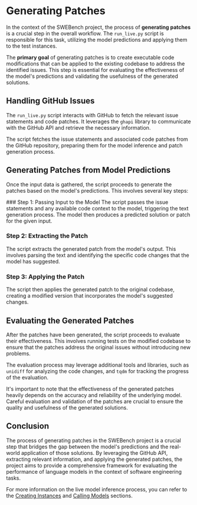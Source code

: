 
# Generating Patches

In the context of the SWEBench project, the process of **generating patches** is a crucial step in the overall workflow. The `run_live.py` script is responsible for this task, utilizing the model predictions and applying them to the test instances.

The **primary goal** of generating patches is to create executable code modifications that can be applied to the existing codebase to address the identified issues. This step is essential for evaluating the effectiveness of the model's predictions and validating the usefulness of the generated solutions.

## Handling GitHub Issues

The `run_live.py` script interacts with GitHub to fetch the relevant issue statements and code patches. It leverages the `ghapi` library to communicate with the GitHub API and retrieve the necessary information.

<Callout type="info">
The script fetches the issue statements and associated code patches from the GitHub repository, preparing them for the model inference and patch generation process.
</Callout>

## Generating Patches from Model Predictions

Once the input data is gathered, the script proceeds to generate the patches based on the model's predictions. This involves several key steps:

<Steps>
### Step 1: Passing Input to the Model
The script passes the issue statements and any available code context to the model, triggering the text generation process. The model then produces a predicted solution or patch for the given input.

### Step 2: Extracting the Patch
The script extracts the generated patch from the model's output. This involves parsing the text and identifying the specific code changes that the model has suggested.

### Step 3: Applying the Patch
The script then applies the generated patch to the original codebase, creating a modified version that incorporates the model's suggested changes.
</Steps>

## Evaluating the Generated Patches

After the patches have been generated, the script proceeds to evaluate their effectiveness. This involves running tests on the modified codebase to ensure that the patches address the original issues without introducing new problems.

The evaluation process may leverage additional tools and libraries, such as `unidiff` for analyzing the code changes, and `tqdm` for tracking the progress of the evaluation.

<Callout type="warning">
It's important to note that the effectiveness of the generated patches heavily depends on the accuracy and reliability of the underlying model. Careful evaluation and validation of the patches are crucial to ensure the quality and usefulness of the generated solutions.
</Callout>

## Conclusion

The process of generating patches in the SWEBench project is a crucial step that bridges the gap between the model's predictions and the real-world application of those solutions. By leveraging the GitHub API, extracting relevant information, and applying the generated patches, the project aims to provide a comprehensive framework for evaluating the performance of language models in the context of software engineering tasks.

For more information on the live model inference process, you can refer to the [Creating Instances](/live-model-inference/creating-instances-live) and [Calling Models](/live-model-inference/calling-models) sections.